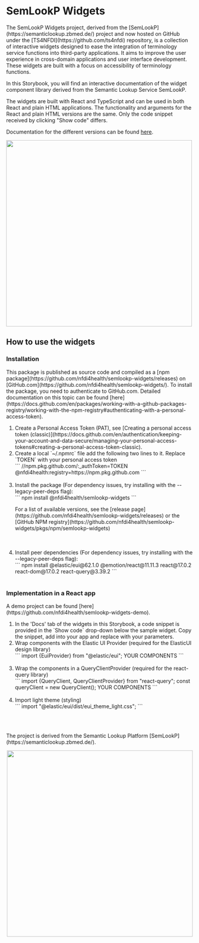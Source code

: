 
<Meta title="Overview" />

# SemLookP Widgets

<div style={{ display: 'flex', justifyContent: 'space-between', alignItems: 'center', flexWrap: 'wrap' }}>
    <div style={{ flex: '1 1 500px' }}>
        <p style={{fontSize:18}}>The SemLookP Widgets project, derived from the [SemLookP](https://semanticlookup.zbmed.de/) project and now hosted on GitHub under the [TS4NFDI](https://github.com/ts4nfdi) repository, is a collection of interactive widgets designed to ease the integration of terminology service functions into third-party applications. It aims to improve the user experience in cross-domain applications and user interface development. These widgets are built with a focus on accessibility of terminology functions.</p>
        <p style={{fontSize:18}}>In this Storybook, you will find an interactive documentation of the widget component library derived from the Semantic Lookup Service SemLookP.</p>
        <p style={{fontSize:18}}>The widgets are built with React and TypeScript and can be used in both React and plain HTML applications. The functionality and arguments for the React and plain HTML versions are the same. Only the code snippet received by clicking "Show code" differs.</p>
        <p style={{fontSize:18}}>Documentation for the different versions can be found <a href="https://nfdi4health.github.io/semlookp-widgets/" target="_blank" rel="noopener noreferrer">here</a>.</p>
    </div>
    <div style={{ flex: '1 1 400px', marginRight: '20px' }}>
        <img src="https://raw.githubusercontent.com/nfdi4health/semlookp-widgets/feat/plainJS-sb-integration/img/TS4NFDI_Logo.svg" width="500" />
    </div>
</div>

## How to use the widgets

### Installation

<p style={{fontSize:18}}>This package is published as source code and compiled as a [npm package](https://github.com/nfdi4health/semlookp-widgets/releases) on [GitHub.com](https://github.com/nfdi4health/semlookp-widgets/). To install the package, you need to authenticate to GitHub.com. Detailed documentation on this topic can be found [here](https://docs.github.com/en/packages/working-with-a-github-packages-registry/working-with-the-npm-registry#authenticating-with-a-personal-access-token).</p>


<ol>
    <li style={{fontSize:18}}>Create a Personal Access Token (PAT), see [Creating a personal access token (classic)](https://docs.github.com/en/authentication/keeping-your-account-and-data-secure/managing-your-personal-access-tokens#creating-a-personal-access-token-classic).</li>
    <li style={{fontSize:18}}>Create a local `~/.npmrc` file add the following two lines to it. Replace `TOKEN` with your personal access token</li>
```
//npm.pkg.github.com/:_authToken=TOKEN
@nfdi4health:registry=https://npm.pkg.github.com
```
<br></br>
    <li style={{fontSize:18}}>Install the package (For dependency issues, try installing with the --legacy-peer-deps flag):</li>
```
npm install @nfdi4health/semlookp-widgets
```
<p style={{fontSize:18}}>For a list of available versions, see the [release page](https://github.com/nfdi4health/semlookp-widgets/releases) or the [GitHub NPM registry](https://github.com/nfdi4health/semlookp-widgets/pkgs/npm/semlookp-widgets)</p>
<br></br>
    <li style={{fontSize:18}}>Install peer dependencies (For dependency issues, try installing with the --legacy-peer-deps flag):</li>
```
npm install @elastic/eui@62.1.0 @emotion/react@11.11.3 react@17.0.2 react-dom@17.0.2 react-query@3.39.2
```
<br></br>
    </ol>

### Implementation in a React app

<p style={{fontSize:18}}>A demo project can be found [here](https://github.com/nfdi4health/semlookp-widgets-demo).</p>

<ol>
    <li style={{fontSize:18}}>In the 'Docs' tab of the widgets in this Storybook, a code snippet is provided in the `Show code` drop-down below the sample widget. Copy the snippet, add into your app and replace with your parameters.</li>
    <li style={{fontSize:18}}>Wrap components with the Elastic UI Provider (required for the ElasticUI design library)</li>
```
import {EuiProvider} from "@elastic/eui";
<EuiProvider>YOUR COMPONENTS</EuiProvider>
```
<br></br>
    <li style={{fontSize:18}}>Wrap the components in a QueryClientProvider (required for the react-query library)</li>
```
import {QueryClient, QueryClientProvider} from "react-query";
const queryClient = new QueryClient();
<QueryClientProvider client={queryClient}>YOUR COMPONENTS</QueryClientProvider>
```
<br></br>
    <li style={{fontSize:18}}>Import light theme (styling)</li>
```
import "@elastic/eui/dist/eui_theme_light.css";
```
    </ol>

<br></br>
<p style={{fontSize:18}}>The project is derived from the Semantic Lookup Platform [SemLookP](https://semanticlookup.zbmed.de/).</p>
<div align="center">
    <img src="https://raw.githubusercontent.com/nfdi4health/semlookp-widgets/feat/plainJS-sb-integration/img/NFDI_SemLookP_Logo.svg" width="500" />
</div>

